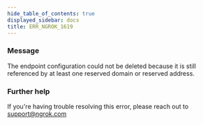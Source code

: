 ```yaml
---
hide_table_of_contents: true
displayed_sidebar: docs
title: ERR_NGROK_1619
---
```


### Message

The endpoint configuration could not be deleted because it is still referenced by at least one reserved domain or reserved address.

<ErrorDetails />

### Further help

If you're having trouble resolving this error, please reach out to [support@ngrok.com](mailto:support@ngrok.com?subject=Help%20with%20ERR_NGROK_1619)
